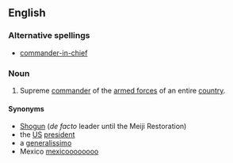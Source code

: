==English==

===Alternative spellings===
* [[commander-in-chief]]

===Noun===
{{en-noun|sg=[[commander]] [[in]] [[chief]]|commanders in chief}}

# Supreme [[commander]] of the [[armed forces]] of an entire [[country]].

====Synonyms====
*[[Shogun]] (''de facto'' leader until the Meiji Restoration)
*the [[US]] [[president]]
*a [[generalissimo]]
*Mexico [[mexicoooooooo]]